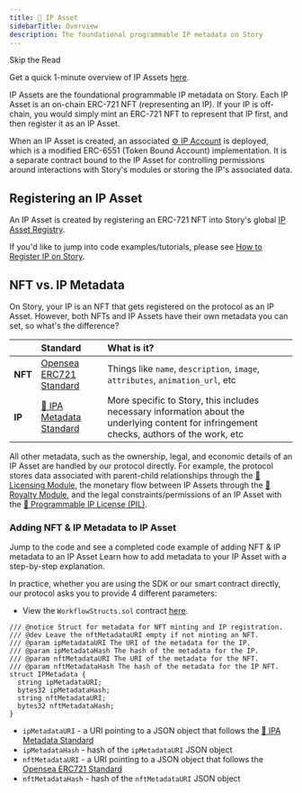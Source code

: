 ```yaml
---
title: 🧩 IP Asset
sidebarTitle: Overview
description: The foundational programmable IP metadata on Story
---
```


<Note>
Skip the Read

Get a quick 1-minute overview of IP Assets [here](https://twitter.com/jacobmtucker/status/1785765362744889410).

</Note>

IP Assets are the foundational programmable IP metadata on Story. Each IP Asset is an on-chain ERC-721 NFT (representing an IP). If your IP is off-chain, you would simply mint an ERC-721 NFT to represent that IP first, and then register it as an IP Asset.

When an IP Asset is created, an associated [⚙️ IP Account](/concepts/ip-asset/ip-account) is deployed, which is a modified ERC-6551 (Token Bound Account) implementation. It is a separate contract bound to the IP Asset for controlling permissions around interactions with Story's modules or storing the IP's associated data.

## Registering an IP Asset

An IP Asset is created by registering an ERC-721 NFT into Story's global [IP Asset Registry](/concepts/registry/ip-asset-registry).

If you'd like to jump into code examples/tutorials, please see [How to Register IP on Story](/developers/tutorials/how-to-register-ip-on-story).

## NFT vs. IP Metadata

On Story, your IP is an NFT that gets registered on the protocol as an IP Asset. However, both NFTs and IP Assets have their own metadata you can set, so what's the difference?

|         | Standard                                                                   | What is it?                                                                                                                                |
| :------ | :------------------------------------------------------------------------- | :----------------------------------------------------------------------------------------------------------------------------------------- |
| **NFT** | [Opensea ERC721 Standard](https://docs.opensea.io/docs/metadata-standards) | Things like `name`, `description`, `image`, `attributes`, `animation_url`, etc                                                             |
| **IP**  | [📝 IPA Metadata Standard](/concepts/ip-asset/ipa-metadata-standard)       | More specific to Story, this includes necessary information about the underlying content for infringement checks, authors of the work, etc |

All other metadata, such as the ownership, legal, and economic details of an IP Asset are handled by our protocol directly. For example, the protocol stores data associated with parent-child relationships through the [📜 Licensing Module](/concepts/licensing-module/overview), the monetary flow between IP Assets through the [💸 Royalty Module](/concepts/royalty-module/overview), and the legal constraints/permissions of an IP Asset with the [💊 Programmable IP License (PIL)](/concepts/programmable-ip-license/overview).

### Adding NFT & IP Metadata to IP Asset

<CardGroup cols={2}>
  <Card title="SDK Completed Code Example" href="https://github.com/storyprotocol/typescript-tutorial/blob/main/scripts/simpleMintAndRegisterSpg.ts" icon="computer">
    Jump to the code and see a completed code example of adding NFT & IP metadata to an IP Asset
  </Card>

  <Card title="SDK Explanation" href="/developers/typescript-sdk/register-ip-asset" icon="file">
    Learn how to add metadata to your IP Asset with a step-by-step explanation.
  </Card>
</CardGroup>

In practice, whether you are using the SDK or our smart contract directly, our protocol asks you to provide 4 different parameters:

- View the `WorkflowStructs.sol` contract [here](https://github.com/storyprotocol/protocol-periphery-v1/blob/main/contracts/lib/WorkflowStructs.sol).

```solidity WorkflowStructs.sol
/// @notice Struct for metadata for NFT minting and IP registration.
/// @dev Leave the nftMetadataURI empty if not minting an NFT.
/// @param ipMetadataURI The URI of the metadata for the IP.
/// @param ipMetadataHash The hash of the metadata for the IP.
/// @param nftMetadataURI The URI of the metadata for the NFT.
/// @param nftMetadataHash The hash of the metadata for the IP NFT.
struct IPMetadata {
  string ipMetadataURI;
  bytes32 ipMetadataHash;
  string nftMetadataURI;
  bytes32 nftMetadataHash;
}
```

- `ipMetadataURI` - a URI pointing to a JSON object that follows the [📝 IPA Metadata Standard](/concepts/ip-asset/ipa-metadata-standard)
- `ipMetadataHash` - hash of the `ipMetadataURI` JSON object
- `nftMetadataURI` - a URI pointing to a JSON object that follows the [Opensea ERC721 Standard](https://docs.opensea.io/docs/metadata-standards)
- `nftMetadataHash` - hash of the `nftMetadataURI` JSON object
